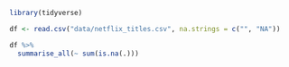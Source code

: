 
```r
library(tidyverse)
```

```r
df <- read.csv("data/netflix_titles.csv", na.strings = c("", "NA"))
```

```r
df %>%
  summarise_all(~ sum(is.na(.)))
```
